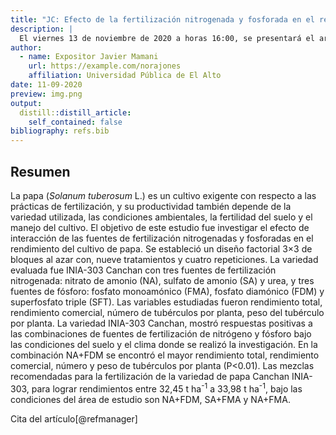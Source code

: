 ```yaml
---
title: "JC: Efecto de la fertilización nitrogenada y fosforada en el rendimiento de papa"
description: |
  El viernes 13 de noviembre de 2020 a horas 16:00, se presentará el artículo original: "Effect of nitrogen and phosphorus fertilization sources on the potato crop yield (*Solanum tuberosum* L.)".
author:
  - name: Expositor Javier Mamani
    url: https://example.com/norajones
    affiliation: Universidad Pública de El Alto
date: 11-09-2020
preview: img.png
output:
  distill::distill_article:
    self_contained: false
bibliography: refs.bib
---
```

## Resumen
La papa (*Solanum tuberosum* L.) es un cultivo exigente con respecto a las prácticas de fertilización, y su productividad también depende de la variedad utilizada, las condiciones ambientales, la fertilidad del suelo y el manejo del cultivo. El objetivo de este estudio fue investigar el efecto de interacción de las fuentes de fertilización nitrogenadas y fosforadas en el rendimiento del cultivo de papa. Se estableció un diseño factorial 3×3 de bloques al azar con, nueve tratamientos y cuatro repeticiones. La variedad evaluada fue INIA-303 Canchan con tres fuentes de fertilización nitrogenada: nitrato de amonio (NA), sulfato de amonio (SA) y urea, y tres fuentes de fósforo: fosfato monoamónico (FMA), fosfato diamónico (FDM) y superfosfato triple (SFT). Las variables estudiadas fueron rendimiento total, rendimiento comercial, número de tubérculos por planta, peso del tubérculo por planta. La variedad INIA-303 Canchan, mostró respuestas positivas a las combinaciones de fuentes de fertilización de nitrógeno y fósforo bajo las condiciones del suelo y el clima donde se realizó la investigación. En la combinación NA+FDM se encontró el mayor rendimiento total, rendimiento comercial, número y peso de tubérculos por planta (P<0.01). Las mezclas recomendadas para la fertilización de la variedad de papa Canchan INIA-303, para lograr rendimientos entre 32,45 t ha^-1^ a 33,98 t ha^-1^, bajo las condiciones del área de estudio son NA+FDM, SA+FMA y NA+FMA.

Cita del artículo[@refmanager]
